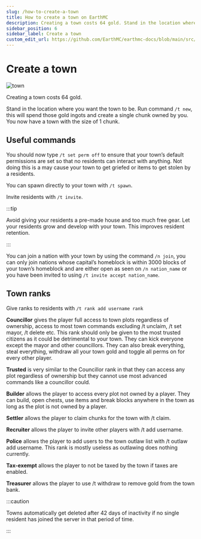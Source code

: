---
slug: /how-to-create-a-town
title: How to create a town on EarthMC
description: Creating a town costs 64 gold. Stand in the location where you want the town to be. Run command /t new. You now have a town with the size of a chunk.
sidebar_position: 6
sidebar_label: Create a town
custom_edit_url: https://github.com/EarthMC/earthmc-docs/blob/main/src/docs/town.mdx
---
# Create a town

![town](/img/town.png)

Creating a town costs 64 gold.

Stand in the location where you want the town to be. Run command `/t new`, this will spend those gold ingots and create a single chunk owned by you. You now have a town with the size of 1 chunk.

## Useful commands

You should now type `/t set perm off` to ensure that your town’s default permissions are set so that no residents can interact with anything. Not doing this is a may cause your town to get griefed or items to get stolen by a residents. 

You can spawn directly to your town with `/t spawn`.

Invite residents with `/t invite`.

:::tip

Avoid giving your residents a pre-made house and too much free gear. Let your residents grow and develop with your town. This improves resident retention.

:::

You can join a nation with your town by using the command `/n join`, you can only join nations whose capital’s homeblock is within 3000 blocks of your town’s homeblock and are either open as seen on `/n nation_name` or you have been invited to using `/t invite accept nation_name`.

## Town ranks
Give ranks to residents with `/t rank add username rank`

**Councillor** gives the player full access to town plots regardless of ownership, access to most town commands excluding /t unclaim, /t set mayor, /t delete etc. This rank should only be given to the most trusted citizens as it could be detrimental to your town. They can kick everyone except the mayor and other councillors. They can also break everything, steal everything, withdraw all your town gold and toggle all perms on for every other player.

**Trusted** is very similar to the Councillor rank in that they can access any plot regardless of ownership but they cannot use most advanced commands like a councillor could.

**Builder** allows the player to access every plot not owned by a player. They can build, open chests, use items and break blocks anywhere in the town as long as the plot is not owned by a player.

**Settler** allows the player to claim chunks for the town with /t claim.

**Recruiter** allows the player to invite other players with /t add username.

**Police** allows the player to add users to the town outlaw list with /t outlaw add username. This rank is mostly useless as outlawing does nothing currently.

**Tax-exempt** allows the player to not be taxed by the town if taxes are enabled.

**Treasurer** allows the player to use /t withdraw to remove gold from the town bank.

:::caution

Towns automatically get deleted after 42 days of inactivity if no single resident has joined the server in that period of time.

:::